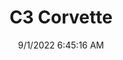 ---
width: 6000
height: 4000
title: C3 Corvette
description: 1983 Chevrolet Corvette in Dripping Springs, TX.
date: 9/1/2022 6:45:16 AM
cameraMake: Sony
cameraModel: ILCE-7M3
lens: FE 70-200mm F4 G OSS
settingsfStop: f/4
settingsISO: ISO 400
settingsShutter: 1/250
settingsFocalLength: 200 mm
---